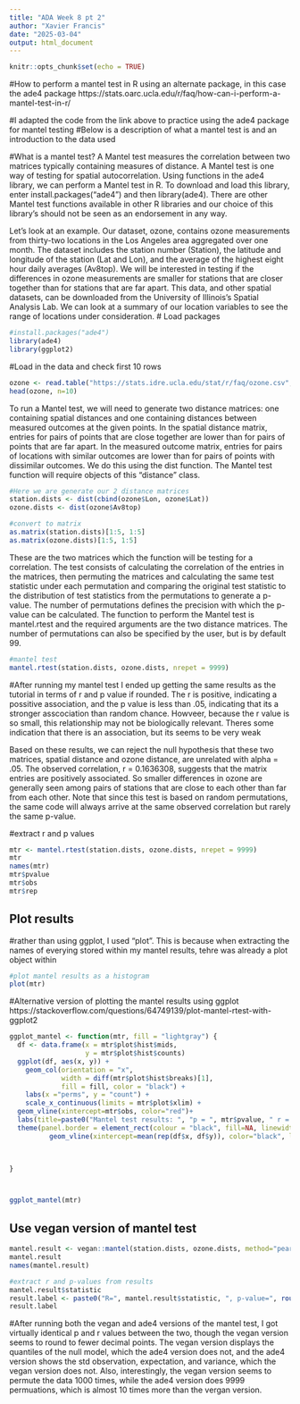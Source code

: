 ---
title: "ADA Week 8 pt 2"
author: "Xavier Francis"
date: "2025-03-04"
output: html_document
---


```{r setup, include=FALSE}
knitr::opts_chunk$set(echo = TRUE)
```

#How to perform a mantel test in R using an alternate package, in this case the ade4 package
https://stats.oarc.ucla.edu/r/faq/how-can-i-perform-a-mantel-test-in-r/

#I adapted the code from the link above to practice using the ade4 package for mantel testing
#Below is a description of what a mantel test is and an introduction to the data used

#What is a mantel test?
A Mantel test measures the correlation between two matrices typically containing measures of distance.  A Mantel test is one way of testing for spatial autocorrelation.  Using functions in the ade4 library, we can perform a Mantel test in R.  To download and load this library, enter install.packages("ade4") and then library(ade4).  There are other Mantel test functions available in other R libraries and our choice of this library’s should not be seen as an endorsement in any way.

Let’s look at an example. Our dataset, ozone, contains ozone measurements from thirty-two locations in the Los Angeles area aggregated over one month. The dataset includes the station number (Station), the latitude and longitude of the station (Lat and Lon), and the average of the highest eight hour daily averages (Av8top). We will be interested in testing if the differences in ozone measurements are smaller for stations that are closer together than for stations that are far apart.  This data, and other spatial datasets, can be downloaded from the University of Illinois’s Spatial Analysis Lab. We can look at a summary of our location variables to see the range of locations under consideration.
# Load packages
```{r}
#install.packages("ade4")
library(ade4)
library(ggplot2)
```

#Load in the data and check first 10 rows
```{r}
ozone <- read.table("https://stats.idre.ucla.edu/stat/r/faq/ozone.csv", sep=",", header=T)
head(ozone, n=10)
```


To run a Mantel test, we will need to generate two distance matrices: one containing spatial distances and one containing distances between measured outcomes at the given points.  In the spatial distance matrix, entries for pairs of points that are close together are lower than for pairs of points that are far apart.  In the measured outcome matrix, entries for pairs of locations with similar outcomes are lower than for pairs of points with dissimilar outcomes.  We do this using the dist function.  The Mantel test function will require objects of this “distance” class.
```{r}
#Here we are generate our 2 distance matrices
station.dists <- dist(cbind(ozone$Lon, ozone$Lat))
ozone.dists <- dist(ozone$Av8top)

#convert to matrix
as.matrix(station.dists)[1:5, 1:5]
as.matrix(ozone.dists)[1:5, 1:5]

```


These are the two matrices which the function will be testing for a correlation.  The test consists of calculating the correlation of the entries in the matrices, then permuting the matrices and calculating the same test statistic under each permutation and comparing the original test statistic to the distribution of test statistics from the permutations to generate a p-value. The number of permutations defines the precision with which the p-value can be calculated.  The function to perform the Mantel test is mantel.rtest and the required arguments are the two distance matrices.  The number of permutations can also be specified by the user, but is by default 99.

```{r}
#mantel test
mantel.rtest(station.dists, ozone.dists, nrepet = 9999)

```
#After running my mantel test I ended up getting the same results as the tutorial in terms of r and p value if rounded. The r is positive, indicating a possitive association, and the p value is less than .05, indicating that its a stronger asscociation than random chance. Howveer, because the r value is so small, this relationship may not be biologically relevant. Theres some indication that there is an association, but its seems to be very weak


Based on these results, we can reject the null hypothesis that these two matrices, spatial distance and ozone distance, are unrelated with alpha = .05. The observed correlation, r = 0.1636308, suggests that the matrix entries are positively associated.  So smaller differences in ozone are generally seen among pairs of stations that are close to each other than far from each other. Note that since this test is based on random permutations, the same code will always arrive at the same observed correlation but rarely the same p-value.


#extract r and p values
```{r}
mtr <- mantel.rtest(station.dists, ozone.dists, nrepet = 9999)
mtr
names(mtr)
mtr$pvalue
mtr$obs
mtr$rep

```
## Plot results
#rather than using ggplot, I used "plot". This is because when extracting the names of everying stored within my mantel results, tehre was already a plot object within
```{r}
#plot mantel results as a histogram
plot(mtr)

```


#Alternative version of plotting the mantel results using ggplot 
https://stackoverflow.com/questions/64749139/plot-mantel-rtest-with-ggplot2
```{r}
ggplot_mantel <- function(mtr, fill = "lightgray") {
  df <- data.frame(x = mtr$plot$hist$mids,
                   y = mtr$plot$hist$counts)
  ggplot(df, aes(x, y)) + 
    geom_col(orientation = "x", 
             width = diff(mtr$plot$hist$breaks)[1],
             fill = fill, color = "black") +
    labs(x ="perms", y = "count") +
    scale_x_continuous(limits = mtr$plot$xlim) +
  geom_vline(xintercept=mtr$obs, color="red")+
  labs(title=paste0("Mantel test results: ", "p = ", mtr$pvalue, " r = ",mtr$obs))+
  theme(panel.border = element_rect(colour = "black", fill=NA, linewidth=0.5)) +
          geom_vline(xintercept=mean(rep(df$x, df$y)), color="black", lty=2)

  

}



ggplot_mantel(mtr)

```




## Use vegan version of mantel test
```{r}

mantel.result <- vegan::mantel(station.dists, ozone.dists, method="pearson", permutations=1000)
mantel.result
names(mantel.result)

#extract r and p-values from results
mantel.result$statistic
result.label <- paste0("R=", mantel.result$statistic, ", p-value=", round(mantel.result$signif,4))
result.label
```
#After running both the vegan and ade4 versions of the mantel test, I got virtually identical p and r values between the two, though the vegan version seems to round to fewer decimal points. The vegan version displays the quantiles of the null model, which the ade4 version does not, and the ade4 version shows the std observation, expectation, and variance, which the vegan version does not. Also, interestingly, the vegan version seems to permute the data 1000 times, while the ade4 version does 9999 permuations, which is almost 10 times more than the vergan version.









